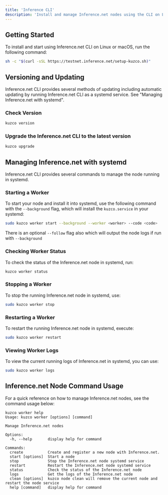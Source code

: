 ```yaml
---
title: 'Inference CLI'
description: 'Install and manage Inference.net nodes using the CLI on Linux and macOS'
---
```


## Getting Started

To install and start using Inference.net CLI on Linux or macOS, run the following command:

```sh
sh -c "$(curl -sSL https://testnet.inference.net/setup-kuzco.sh)"
```

## Versioning and Updating

Inference.net CLI provides several methods of updating including automatic updating by running Inference.net CLI as a systemd service. See "Managing Inference.net with systemd".

### Check Version

```sh
kuzco version
```

### Upgrade the Inference.net CLI to the latest version

```sh
kuzco upgrade
```

## Managing Inference.net with systemd

Inference.net CLI provides several commands to manage the node running in systemd.

### Starting a Worker

To start your node and install it into systemd, use the following command with the `--background` flag, which will install the `kuzco.service` in your systemd:

```sh
sudo kuzco worker start --background --worker <worker> --code <code>
```
There is an optional `--follow` flag also which will output the node logs if run with `--background`

### Checking Worker Status

To check the status of the Inference.net node in systemd, run:

```sh
kuzco worker status
```

### Stopping a Worker

To stop the running Inference.net node in systemd, use:

```sh
sudo kuzco worker stop
```

### Restarting a Worker

To restart the running Inference.net node in systemd, execute:

```sh
sudo kuzco worker restart
```

### Viewing Worker Logs

To view the current running logs of Inference.net in systemd, you can use:

```sh
sudo kuzco worker logs
```

## Inference.net Node Command Usage

For a quick reference on how to manage Inference.net nodes, see the command usage below:

```plaintext
kuzco worker help
Usage: kuzco worker [options] [command]

Manage Inference.net nodes

Options:
  -h, --help       display help for command

Commands:
  create           Create and register a new node with Inference.net.
  start [options]  Start a node
  stop             Stop the Inference.net node systemd service
  restart          Restart the Inference.net node systemd service
  status           Check the status of the Inference.net node
  logs             Get the logs of the Inference.net node
  clean [options]  kuzco node clean will remove the current node and restart the node service
  help [command]   display help for command
```
